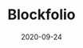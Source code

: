 ---
title: Blockfolio
category: Partners
status: publish
date: 2020-09-24
slug: Blockfolio is the leading cryptocurrency portfolio tracker in the world and also an IoTeX Delegate.
website: https://medium.com/iotex/blockfolio-iotex-partnering-to-bring-blockchain-to-the-masses-540e417975ed
twitter:
logo: /img/Blockfolio.png
featured_img: https://wp.gcap1.iotex.io/wp-content/uploads/2020/10/blockfolio.jpg
telegram:
---